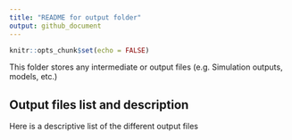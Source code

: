 ```yaml
---
title: "README for output folder"
output: github_document
---
```


```r
knitr::opts_chunk$set(echo = FALSE)
```

This folder stores any intermediate or output files (e.g. Simulation outputs, models, etc.)

## Output files list and description
Here is a descriptive list of the different output files
